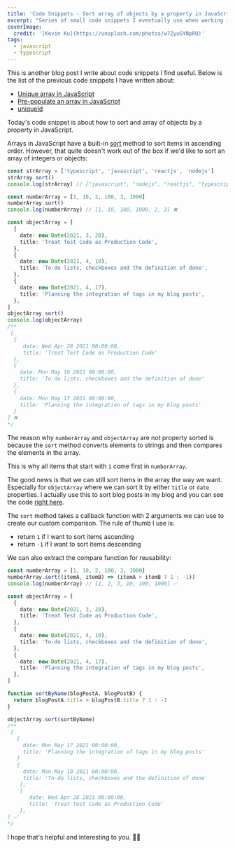 ```yaml
---
title: 'Code Snippets - Sort array of objects by a property in JavaScript'
excerpt: "Series of small code snippets I eventually use when working in some of my projects. And today's code snippet is about how to sort an array of objects by a property in JavaScript."
coverImage:
  credit: '[Kevin Ku](https://unsplash.com/photos/w7ZyuGYNpRQ)'
tags:
  - javascript
  - typescript
---
```


This is another blog post I write about code snippets I find useful.
Below is the list of the previous code snippets I have written about:

- [Unique array in JavaScript](/blog/code-snippets-unique-array)
- [Pre-populate an array in JavaScript](/blog/code-snippets-pre-populate-an-array-in-javascript)
- [uniqueId](/blog/code-snippets-uniqueid)

Today's code snippet is about how to sort and array of objects by a property in JavaScript.

Arrays in JavaScript have a built-in [sort](https://developer.mozilla.org/en-US/docs/Web/JavaScript/Reference/Global_Objects/Array/sort) method to sort items in ascending order.
However, that quite doesn't work out of the box if we'd like to sort an array of integers or objects:

```ts
const strArray = ['typescript', 'javascript', 'reactjs', 'nodejs']
strArray.sort()
console.log(strArray) // ["javascript", "nodejs", "reactjs", "typescript"] ✅

const numberArray = [1, 10, 2, 100, 3, 1000]
numberArray.sort()
console.log(numberArray) // [1, 10, 100, 1000, 2, 3] ❌

const objectArray = [
  {
    date: new Date(2021, 3, 28),
    title: 'Treat Test Code as Production Code',
  },
  {
    date: new Date(2021, 4, 10),
    title: 'To-do lists, checkboxes and the definition of done',
  },
  {
    date: new Date(2021, 4, 17),
    title: 'Planning the integration of tags in my blog posts',
  },
]
objectArray.sort()
console.log(objectArray)
/**
 [
  {
     date: Wed Apr 28 2021 00:00:00,
     title: 'Treat Test Code as Production Code'
  }, 
  {
    date: Mon May 10 2021 00:00:00, 
    title: 'To-do lists, checkboxes and the definition of done'
  }, 
  {
    date: Mon May 17 2021 00:00:00, 
    title: 'Planning the integration of tags in my blog posts'
  }
] ❌
*/
```

The reason why `numberArray` and `objectArray` are not property sorted is because the `sort` method converts elements to strings and then compares the elements in the array.

This is why all items that start with `1` come first in `numberArray`.

The good news is that we can still sort items in the array the way we want.
Especially for `objectArray` where we can sort it by either `title` or `date` properties.
I actually use this to sort blog posts in my blog and you can see the code [right here](https://github.com/mersocarlin/mersocarlin.com/blob/43c3dd6bfbea91a2da613be8b471b3da9932bb97/src/utils/posts.ts#L5).

The `sort` method takes a callback function with 2 arguments we can use to create our custom comparison.
The rule of thumb I use is:

- return `1` if I want to sort items ascending
- return `-1` if I want to sort items descending

We can also extract the compare function for reusability:

```ts
const numberArray = [1, 10, 2, 100, 3, 1000]
numberArray.sort((itemA, itemB) => (itemA > itemB ? 1 : -1))
console.log(numberArray) // [1, 2, 3, 10, 100, 1000] ✅

const objectArray = [
  {
    date: new Date(2021, 3, 28),
    title: 'Treat Test Code as Production Code',
  },
  {
    date: new Date(2021, 4, 10),
    title: 'To-do lists, checkboxes and the definition of done',
  },
  {
    date: new Date(2021, 4, 17),
    title: 'Planning the integration of tags in my blog posts',
  },
]

function sortByName(blogPostA, blogPostB) {
  return blogPostA.title > blogPostB.title ? 1 : -1
}

objectArray.sort(sortByName)
/**
 [
   {
     date: Mon May 17 2021 00:00:00, 
     title: 'Planning the integration of tags in my blog posts'
   }
   {
     date: Mon May 10 2021 00:00:00, 
     title: 'To-do lists, checkboxes and the definition of done'
    }, 
    {
       date: Wed Apr 28 2021 00:00:00,
       title: 'Treat Test Code as Production Code'
    }, 
] ✅
*/
```

I hope that's helpful and interesting to you. 👋🏼
